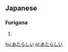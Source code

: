 ==Japanese==
===Furigana===
{{furigana|atarashii}}
# {{japdef|新しい|[[new]]}}

[[hu:あたらしい]]
[[pl:あたらしい]]